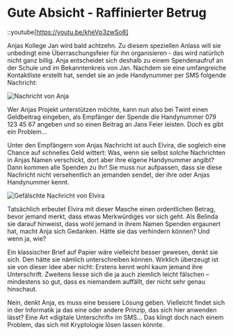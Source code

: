 # Gute Absicht - Raffinierter Betrug
::youtube[https://youtu.be/kheVp3zwSo8]

Anjas Kollege Jan wird bald achtzehn. Zu diesem speziellen Anlass will sie unbedingt eine Überraschungsfeier für ihn organisieren - das wird natürlich nicht ganz billig. Anja entscheidet sich deshalb zu einem Spendenaufruf an der Schule und im Bekanntenkreis von Jan. Nachdem sie eine umfangreiche Kontaktliste erstellt hat, sendet sie an jede Handynummer per SMS folgende Nachricht:

![Nachricht von Anja](img/nachricht-anja.png)

Wer Anjas Projekt unterstützen möchte, kann nun also bei Twint einen Geldbeitrag eingeben, als Empfänger der Spende die Handynummer 079 123 45 67 angeben und so einen Beitrag an Jans Feier leisten. Doch es gibt ein Problem...

Unter den Empfängern von Anjas Nachricht ist auch Elvira, die sogleich eine Chance auf schnelles Geld wittert: Was, wenn sie selbst solche Nachrichten in Anjas Namen verschickt, dort aber ihre eigene Handynummer angibt? Dann kommen alle Spenden zu ihr! Sie muss nur aufpassen, dass sie diese Nachricht nicht versehentlich an jemanden sendet, der ihre oder Anjas Handynummer kennt.

![Gefälschte Nachricht von Elvira](img/nachricht-elvira.png)

Tatsächlich erbeutet Elvira mit dieser Masche einen ordentlichen Betrag, bevor jemand merkt, dass etwas Merkwürdiges vor sich geht. Als Belinda sie darauf hinweist, dass wohl jemand in ihrem Namen Spenden ergaunert hat, macht Anja sich Gedanken. Hätte sie das verhindern können? Und wenn ja, wie?

Ein klassischer Brief auf Papier wäre vielleicht besser gewesen, denkt sie sich. Den hätte sie nämlich unterschreiben können. Wirklich überzeugt ist sie von dieser Idee aber nicht: Erstens kennt wohl kaum jemand ihre Unterschrift. Zweitens liesse sich die ja auch ziemlich leicht fälschen – mindestens so gut, dass es niemandem auffällt, der nicht sehr genau hinschaut.

Nein, denkt Anja, es muss eine bessere Lösung geben. Vielleicht findet sich in der Informatik ja das eine oder andere Prinzip, das sich hier anwenden lässt? Eine Art «digitale Unterschrift» im SMS... Das klingt doch nach einem Problem, das sich mit Kryptologie lösen lassen könnte.
